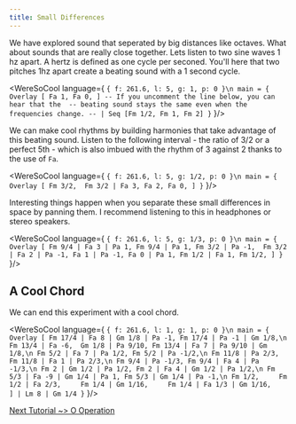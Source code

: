 ```yaml
---
title: Small Differences 
---
```


We have explored sound that seperated by big distances like octaves. What about sounds that are really close together. Lets listen to two sine waves 1 hz apart.
A hertz is defined as one cycle per seconed. You'll here that two pitches 1hz apart create a beating sound with a 1 second cycle.


<WereSoCool language={
`{ f: 261.6, l: 5, g: 1, p: 0 }\n
main = {
  Overlay [
    Fa 1,
    Fa 0,
  ]
  -- If you uncomment the line below, you can hear that the 
  -- beating sound stays the same even when the frequencies change.
  -- | Seq [Fm 1/2, Fm 1, Fm 2]
}`
}/>


We can make cool rhythms by building harmonies that take advantage of this beating sound. Listen to the following interval - the ratio of 3/2 or a perfect 5th - which is also imbued with the rhythm of 3 against 2 thanks to the use of `Fa`.

<WereSoCool language={
`{ f: 261.6, l: 5, g: 1/2, p: 0 }\n
main = {
  Overlay [
    Fm 3/2, 
    Fm 3/2 | Fa 3,
    Fa 2,
    Fa 0,
  ]
}`
}/>

Interesting things happen when you separate these small differences in space by panning them. I recommend listening to this in headphones or stereo speakers. 

<WereSoCool language={
`{ f: 261.6, l: 5, g: 1/3, p: 0 }\n
main = {
  Overlay [
    Fm 9/4 | Fa 3 | Pa 1,
    Fm 9/4 | Pa 1,
    Fm 3/2 | Pa -1, 
    Fm 3/2 | Fa 2 | Pa -1,
    Fa 1 | Pa -1,
    Fa 0 | Pa 1,
    Fm 1/2 | Fa 1,
    Fm 1/2,
  ]
}`
}/>

## A Cool Chord

We can end this experiment with a cool chord. 

<WereSoCool language={
`{ f: 261.6, l: 1, g: 1, p: 0 }\n
main = {
  Overlay [
    Fm 17/4 | Fa 8 | Gm 1/8 | Pa -1,
    Fm 17/4 | Pa -1 | Gm 1/8,\n
    Fm 13/4 | Fa -6,  Gm 1/8 | Pa 9/10,
    Fm 13/4 | Fa 7 | Pa 9/10 | Gm 1/8,\n
    Fm 5/2 | Fa 7 | Pa 1/2,
    Fm 5/2 | Pa -1/2,\n
    Fm 11/8 | Pa 2/3,
    Fm 11/8 | Fa 1 | Pa 2/3,\n
    Fm 9/4 | Pa -1/3,
    Fm 9/4 | Fa 4 | Pa -1/3,\n
    Fm 2 | Gm 1/2 | Pa 1/2,
    Fm 2 | Fa 4 | Gm 1/2 | Pa 1/2,\n
    Fm 5/3 | Fa -9 | Gm 1/4 | Pa 1,
    Fm 5/3 | Gm 1/4 | Pa -1,\n
    Fm 1/2,    
    Fm 1/2 | Fa 2/3,    
    Fm 1/4 | Gm 1/16,    
    Fm 1/4 | Fa 1/3 | Gm 1/16,    
  ]
  | Lm 8
  | Gm 1/4
}`
}/>


[Next Tutorial ~> O Operation](/posts/o_operation)
